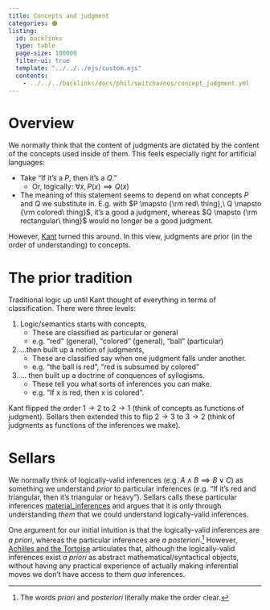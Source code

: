 ```yaml
---
title: Concepts and judgment
categories: 🟠
listing:
  id: backlinks
  type: table
  page-size: 100000
  filter-ui: true
  template: "../../../ejs/custom.ejs"
  contents:
    - ../../../backlinks/docs/phil/switcharoos/concept_judgment.yml
---
```


# Overview 

We normally think that the content of judgments are dictated by the content of 
the concepts used inside of them. This feels especially right for artificial 
languages:

- Take "If it's a $P$, then it's a $Q$."
    - Or, logically: $\forall x, P(x)\implies Q(x)$
- The meaning of this statement seems to depend on what concepts $P$ and $Q$ we 
  substitute in. E.g. with $P \mapsto {\rm red\ thing},\  Q \mapsto {\rm colored\ thing}$, 
  it's a good a judgment, whereas $Q \mapsto {\rm rectangular\ thing}$ would no 
  longer be a good judgment.

However, [Kant](/docs/phil/people/kant/index.qmd) turned this around. 
In this view, judgments are prior (in the order of understanding) to concepts.

# The prior tradition 

Traditional logic up until Kant thought of 
everything in terms of classification. There were three levels:

1. Logic/semantics starts with concepts,
    - These are classified as particular or general
    - e.g. "red" (general), "colored" (general), "ball" (particular)
2. ...then built up a notion of judgments,
    - These are classified say when one judgment falls under another.
    - e.g. "the ball is red", "red is subsumed by colored"
3. ... then built up a doctrine of conquences of syllogisms.
    - These tell you what sorts of inferences you can make.
    - e.g. "If x is red, then x is colored".

Kant flipped the order $1\rightarrow 2$ to $2 \rightarrow 1$ (think of concepts 
as functions of judgment). Sellars then 
extended this to flip $2\rightarrow 3$ to $3\rightarrow 2$ (think of judgments 
as functions of the inferences we make).

# Sellars

We normally think of logically-valid inferences 
(e.g. $A \land B \implies B \lor C$) as something 
we understand *prior* to particular inferences (e.g. "If it's red and 
triangular, then it's triangular or heavy"). Sellars calls these particular 
inferences 
[material_inferences](/docs/phil/distinctions/made/material_inference.qmd) and 
argues that it is only through understanding *them* that we could understand 
logically-valid inferences.

One argument for our initial intuition is that the logically-valid inferences 
are *a priori*, whereas the particular inferences are *a posteriori*.[^1] 
However, [Achilles and the Tortoise](/docs/phil/problems/tortoise.qmd) 
articulates that, although the logically-valid inferences 
exist *a priori* as abstract mathematical/syntactical objects, without having any 
practical experience of actually making inferential moves we don't have access 
to them *qua* inferences.

[^1]: The words *priori* and *posteriori* literally make the order clear.
